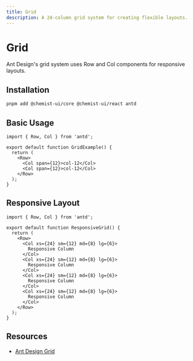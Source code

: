 ```yaml
---
title: Grid
description: A 24-column grid system for creating flexible layouts.
---
```


# Grid

Ant Design's grid system uses Row and Col components for responsive layouts.

## Installation

```bash
pnpm add @chemist-ui/core @chemist-ui/react antd
```

## Basic Usage

```tsx
import { Row, Col } from 'antd';

export default function GridExample() {
  return (
    <Row>
      <Col span={12}>col-12</Col>
      <Col span={12}>col-12</Col>
    </Row>
  );
}
```

## Responsive Layout

```tsx
import { Row, Col } from 'antd';

export default function ResponsiveGrid() {
  return (
    <Row>
      <Col xs={24} sm={12} md={8} lg={6}>
        Responsive Column
      </Col>
      <Col xs={24} sm={12} md={8} lg={6}>
        Responsive Column
      </Col>
      <Col xs={24} sm={12} md={8} lg={6}>
        Responsive Column
      </Col>
      <Col xs={24} sm={12} md={8} lg={6}>
        Responsive Column
      </Col>
    </Row>
  );
}
```

## Resources

- [Ant Design Grid](https://ant.design/components/grid)

